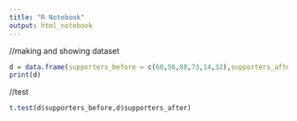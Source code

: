 ```yaml
---
title: "R Notebook"
output: html_notebook
---
```

//making and showing dataset
```r
d = data.frame(supporters_before = c(60,56,80,73,14,32),supporters_after = c(58,58,83,67,17,36))
print(d)
```
//test
```r
t.test(d$supporters_before,d$supporters_after)
```
